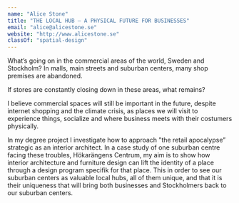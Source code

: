 ```yaml
---
name: "Alice Stone"
title: "THE LOCAL HUB – A PHYSICAL FUTURE FOR BUSINESSES"
email: "alice@alicestone.se"
website: "http://www.alicestone.se"
classOf: "spatial-design"
---
```











What’s going on in the commercial areas of the world, Sweden and Stockholm? In malls, main streets and suburban centers, many shop premises are abandoned.
 
If stores are constantly closing down in these areas, what remains?
 
I believe commercial spaces will still be important in the future, despite internet shopping and the climate crisis, as places we will visit to experience things, socialize and where business meets with their costumers physically. 

In my degree project I investigate how to approach ”the retail apocalypse” strategic as an interior architect. In a case study of one suburban centre facing these troubles, Hökarängens Centrum, my aim is to show how interior architecture and furniture design can lift the identity of a place through a design program specifik for that place. 
This in order to see our suburban centers as valuable local hubs, all of them unique, and that it is their uniqueness that will bring both businesses and Stockholmers back to our suburban centers.


<ImageZoom 
  preview={preview21}
  zoom={zoom21}
  caption="The spaces in-between turned vivid"
/>

<ImageZoom 
  preview={preview22}
  zoom={zoom22}
  caption="The businesses adopt to the style of Hökarängen"
/>

<ImageZoom 
  preview={preview23}
  zoom={zoom23}
  caption="The businesses adopt to the style of Hökarängen - interior"
/>

<ImageZoom 
  preview={preview24}
  zoom={zoom24}
  caption="The pedestrian street"
/>

<ImageZoom 
  preview={preview25}
  zoom={zoom25}
  caption="An office next to an H&M Hökarängens store"
/>

<ImageZoom 
  preview={preview26}
  zoom={zoom26}
  caption="The designprogram for Hökarängen centre"
/>

<ImageZoom 
  preview={preview27}
  zoom={zoom27}
  caption="Furnitures & sign from designprogram specially made for Hökarängens centre"
/>

<ImageZoom 
  preview={preview28}
  zoom={zoom28}
  caption="Furnitures & sign from designprogram specially made for Hökarängens centre"
/>